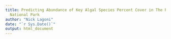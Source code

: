 ```yaml
---
title: Predicting Abundance of Key Algal Species Percent Cover in The Rocky Intertidal of Acadia
  National Park
author: "Nick Lagoni"
date: "`r Sys.Date()`"
output: html_document
---
```


```r

```

